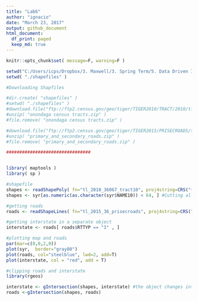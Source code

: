 ```yaml
---
title: "Lab6"
author: "ignacio"
date: "March 23, 2017"
output: github_document
html_document:
  df_print: paged
  keep_md: true
---
```


```r
knitr::opts_chunk$set( message=F, warning=F )

setwd("C:/Users/icps/Dropbox/3. Maxwell/3. Spring Term/5. Data Driven II/Labs/all-labs-ddmii-icps86/Lab6/")
setwd( "./shapefiles" )

```

```r
#Downloading Shapfiles

#dir.create( "shapefiles" )
#setwd( "./shapefiles" )
#download.file("ftp://ftp2.census.gov/geo/tiger/TIGER2010/TRACT/2010/tl_2010_36067_tract10.zip", "onondaga census tracts.zip" )
#unzip( "onondaga census tracts.zip" )
#file.remove( "onondaga census tracts.zip" )

#download.file("ftp://ftp2.census.gov/geo/tiger/TIGER2015/PRISECROADS/tl_2015_36_prisecroads.zip", "primary_and_secondary_roads.zip" )
#unzip( "primary_and_secondary_roads.zip" )
#file.remove( "primary_and_secondary_roads.zip" )

################################


library( maptools )
library( sp )

#shapefile
shapes <- readShapePoly( fn="tl_2010_36067_tract10", proj4string=CRS("+proj=longlat +datum=WGS84") )
shapes <- syr[as.numeric(as.character(syr$NAME10)) < 64, ] #Cutting all tracks that are not in syracuse. lower than 64 gets this.

#getting roads
roads <- readShapeLines( fn="tl_2015_36_prisecroads", proj4string=CRS("+proj=longlat +datum=WGS84") )

#getting interstate in a separate object
interstate <- roads[ roads$RTTYP == "I" , ]

#plotting map and roads
par(mar=c(0,0,2,0))
plot(syr,  border="gray80")
plot(roads, col="steelblue", lwd=2, add=T)
plot(interstate, col = "red", add = T)

#clipping roads and interstate
library(rgeos)

interstate <- gIntersection(shapes, interstate) #the object changes into a line and loses its @data
roads <-gIntersection(shapes, roads)




```

